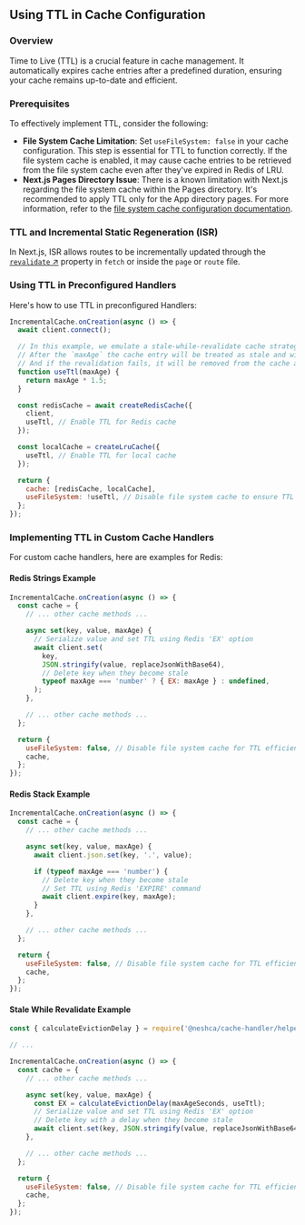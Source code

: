 ## Using TTL in Cache Configuration

### Overview

Time to Live (TTL) is a crucial feature in cache management. It automatically expires cache entries after a predefined duration, ensuring your cache remains up-to-date and efficient.

### Prerequisites

To effectively implement TTL, consider the following:

- **File System Cache Limitation**: Set `useFileSystem: false` in your cache configuration. This step is essential for TTL to function correctly. If the file system cache is enabled, it may cause cache entries to be retrieved from the file system cache even after they've expired in Redis of LRU.
- **Next.js Pages Directory Issue**: There is a known limitation with Next.js regarding the file system cache within the Pages directory. It's recommended to apply TTL only for the App directory pages. For more information, refer to the [file system cache configuration documentation](/configuration/use-file-system#configuring-access-to-the-file-system).

### TTL and Incremental Static Regeneration (ISR)

In Next.js, ISR allows routes to be incrementally updated through the [`revalidate` ↗](https://nextjs.org/docs/app/building-your-application/data-fetching/fetching-caching-and-revalidating#time-based-revalidation) property in `fetch` or inside the `page` or `route` file.

### Using TTL in Preconfigured Handlers

Here's how to use TTL in preconfigured Handlers:

```js filename="cache-handler.js" copy
IncrementalCache.onCreation(async () => {
  await client.connect();

  // In this example, we emulate a stale-while-revalidate cache strategy
  // After the `maxAge` the cache entry will be treated as stale and will be revalidated
  // And if the revalidation fails, it will be removed from the cache after `maxAge * 1.5`
  function useTtl(maxAge) {
    return maxAge * 1.5;
  }

  const redisCache = await createRedisCache({
    client,
    useTtl, // Enable TTL for Redis cache
  });

  const localCache = createLruCache({
    useTtl, // Enable TTL for local cache
  });

  return {
    cache: [redisCache, localCache],
    useFileSystem: !useTtl, // Disable file system cache to ensure TTL effectiveness
  };
});
```

### Implementing TTL in Custom Cache Handlers

For custom cache handlers, here are examples for Redis:

#### Redis Strings Example

```js filename="cache-handler.js" copy
IncrementalCache.onCreation(async () => {
  const cache = {
    // ... other cache methods ...

    async set(key, value, maxAge) {
      // Serialize value and set TTL using Redis 'EX' option
      await client.set(
        key,
        JSON.stringify(value, replaceJsonWithBase64),
        // Delete key when they become stale
        typeof maxAge === 'number' ? { EX: maxAge } : undefined,
      );
    },

    // ... other cache methods ...
  };

  return {
    useFileSystem: false, // Disable file system cache for TTL efficiency
    cache,
  };
});
```

#### Redis Stack Example

```js filename="cache-handler.js" copy
IncrementalCache.onCreation(async () => {
  const cache = {
    // ... other cache methods ...

    async set(key, value, maxAge) {
      await client.json.set(key, '.', value);

      if (typeof maxAge === 'number') {
        // Delete key when they become stale
        // Set TTL using Redis 'EXPIRE' command
        await client.expire(key, maxAge);
      }
    },

    // ... other cache methods ...
  };

  return {
    useFileSystem: false, // Disable file system cache for TTL efficiency
    cache,
  };
});
```

#### Stale While Revalidate Example

```js filename="cache-handler.js" copy
const { calculateEvictionDelay } = require('@neshca/cache-handler/helpers');

// ...

IncrementalCache.onCreation(async () => {
  const cache = {
    // ... other cache methods ...

    async set(key, value, maxAge) {
      const EX = calculateEvictionDelay(maxAgeSeconds, useTtl);
      // Serialize value and set TTL using Redis 'EX' option
      // Delete key with a delay when they become stale
      await client.set(key, JSON.stringify(value, replaceJsonWithBase64), EX ? { EX } : undefined);
    },

    // ... other cache methods ...
  };

  return {
    useFileSystem: false, // Disable file system cache for TTL efficiency
    cache,
  };
});
```

